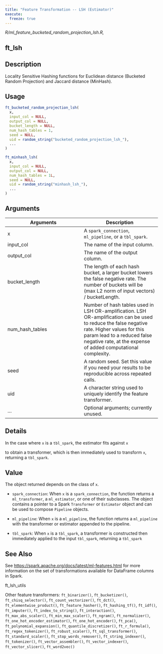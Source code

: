 ```yaml
---
title: "Feature Transformation -- LSH (Estimator)"
execute:
  freeze: true
---
```


*R/ml_feature_bucketed_random_projection_lsh.R,*

## ft_lsh

## Description
Locality Sensitive Hashing functions for Euclidean distance   (Bucketed Random Projection) and Jaccard distance (MinHash). 


## Usage
```r
ft_bucketed_random_projection_lsh( 
  x, 
  input_col = NULL, 
  output_col = NULL, 
  bucket_length = NULL, 
  num_hash_tables = 1, 
  seed = NULL, 
  uid = random_string("bucketed_random_projection_lsh_"), 
  ... 
) 

ft_minhash_lsh( 
  x, 
  input_col = NULL, 
  output_col = NULL, 
  num_hash_tables = 1L, 
  seed = NULL, 
  uid = random_string("minhash_lsh_"), 
  ... 
) 
```

## Arguments
|Arguments|Description|
|---|---|
| x | A `spark_connection`, `ml_pipeline`, or a `tbl_spark`. |
| input_col | The name of the input column. |
| output_col | The name of the output column. |
| bucket_length | The length of each hash bucket, a larger bucket lowers the false negative rate. The number of buckets will be (max L2 norm of input vectors) / bucketLength. |
| num_hash_tables | Number of hash tables used in LSH OR-amplification. LSH OR-amplification can be used to reduce the false negative rate. Higher values for this param lead to a reduced false negative rate, at the expense of added  computational complexity. |
| seed | A random seed. Set this value if you need your results to be reproducible across repeated calls. |
| uid | A character string used to uniquely identify the feature transformer. |
| ... | Optional arguments; currently unused. |

## Details

In the case where `x` is a `tbl_spark`, the estimator fits against `x`

  to obtain a transformer, which is then immediately used to transform `x`, returning a `tbl_spark`. 


## Value

The object returned depends on the class of `x`. 

  

- `spark_connection`: When `x` is a `spark_connection`, the function returns a `ml_transformer`,   a `ml_estimator`, or one of their subclasses. The object contains a pointer to   a Spark `Transformer` or `Estimator` object and can be used to compose   `Pipeline` objects. 

  

- `ml_pipeline`: When `x` is a `ml_pipeline`, the function returns a `ml_pipeline` with   the transformer or estimator appended to the pipeline. 

  

- `tbl_spark`: When `x` is a `tbl_spark`, a transformer is constructed then   immediately applied to the input `tbl_spark`, returning a `tbl_spark`



## See Also

See [https://spark.apache.org/docs/latest/ml-features.html](https://spark.apache.org/docs/latest/ml-features.html) for   more information on the set of transformations available for DataFrame   columns in Spark. 

ft_lsh_utils 

Other feature transformers:  `ft_binarizer()`, `ft_bucketizer()`, `ft_chisq_selector()`, `ft_count_vectorizer()`, `ft_dct()`, `ft_elementwise_product()`, `ft_feature_hasher()`, `ft_hashing_tf()`, `ft_idf()`, `ft_imputer()`, `ft_index_to_string()`, `ft_interaction()`, `ft_max_abs_scaler()`, `ft_min_max_scaler()`, `ft_ngram()`, `ft_normalizer()`, `ft_one_hot_encoder_estimator()`, `ft_one_hot_encoder()`, `ft_pca()`, `ft_polynomial_expansion()`, `ft_quantile_discretizer()`, `ft_r_formula()`, `ft_regex_tokenizer()`, `ft_robust_scaler()`, `ft_sql_transformer()`, `ft_standard_scaler()`, `ft_stop_words_remover()`, `ft_string_indexer()`, `ft_tokenizer()`, `ft_vector_assembler()`, `ft_vector_indexer()`, `ft_vector_slicer()`, `ft_word2vec()`

